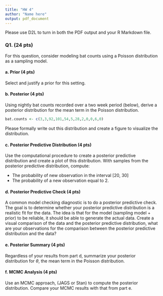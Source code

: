 ```yaml
---
title: "HW 4"
author: "Name here"
output: pdf_document
---
```


Please use D2L to turn in both the PDF output and your R Markdown file.

### Q1. (24 pts) 
For this question, consider modeling bat counts using a Poisson distribution as a sampling model.

#### a. Prior (4 pts)
Select and justify a prior for this setting.

#### b. Posterior (4 pts)
Using nightly bat counts recorded over a two week period (below), derive a posterior distribution for the mean term in the Poisson distribution.
```r
bat.counts <- c(3,3,92,101,54,5,28,2,0,0,6,0)
```
Please formally write out this distribution and create a figure to visualize the distribution.

#### c. Posterior Predictive Distribution (4 pts)
Use the computational procedure to create a posterior predictive distribution and create a plot of this distribution. With samples from the posterior predictive distribution, compute:

- The probability of new observation in the interval [20, 30]
- The probability of a new observation equal to 2.

#### d. Posterior Predictive Check (4 pts)
A common model checking diagnostic is to do a posterior predictive check. The goal is to determine whether your posterior predictive distribution is a realistic fit for the data. The idea is that for the model (sampling model + prior) to be reliable, it should be able to generate the actual data. Create a visual comparison of the data and the posterior predictive distribution, what are your observations for the comparison between the posterior predictive distribution and the data?

#### e. Posterior Summary (4 pts)
Regardless of your results from part d, summarize your posterior distribution for $\theta$, the mean term in the Poisson distribution.

#### f. MCMC Analysis (4 pts)
Use an MCMC approach, (JAGS or Stan) to compute the posterior distribution. Compare your MCMC results with that from part e.
